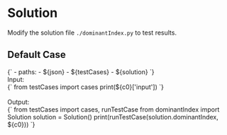 


<Meta title="Data Structure/Array/1D/Easy/[747] Largest Number At Least Twice of Others/Solution/Python" />

# Solution

Modify the solution file `./dominantIndex.py` to test results.

## Default Case

<Canvas withSource="open">
  <Story name="Case 0" parameters={{ docs: { source: { code } } }} inline={false} height="130px">
    <py-env>
    {`
      - paths:
        - ${json}
        - ${testCases}
        - ${solution}
    `}
    </py-env>
    <div>
      <div>Input: </div>
      <py-script>
      {`
        from testCases import cases
        print(${c0}['input'])
      `}
      </py-script>
    </div>
    <br />
    <div>
      <div>Output: </div>
      <py-script>
      {`
        from testCases import cases, runTestCase
        from dominantIndex import Solution
        solution = Solution()
        print(runTestCase(solution.dominantIndex, ${c0}))
      `}
      </py-script>
    </div>
  </Story>
</Canvas>
